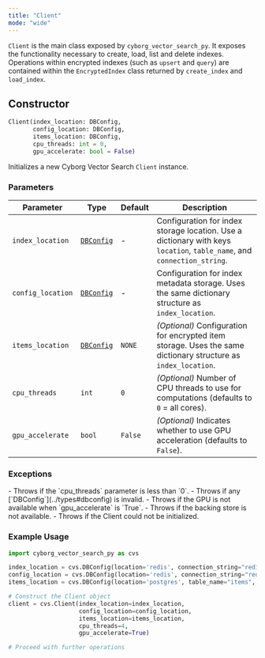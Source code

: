 ```yaml
---
title: "Client"
mode: "wide"
---
```


`Client` is the main class exposed by `cyborg_vector_search_py`. It exposes the functionality necessary to create, load, list and delete indexes. Operations within encrypted indexes (such as `upsert` and `query`) are contained within the `EncryptedIndex` class returned by `create_index` and `load_index`.

## Constructor

```python
Client(index_location: DBConfig,
       config_location: DBConfig,
       items_location: DBConfig,
       cpu_threads: int = 0,
       gpu_accelerate: bool = False)
```

Initializes a new Cyborg Vector Search `Client` instance.

### Parameters

| Parameter | Type | Default | Description |
|-------------------|--------------------|---------------------------------------------------------------------|---|
| `index_location` | [`DBConfig`](../types#dbconfig) | - | Configuration for index storage location. Use a dictionary with keys `location`, `table_name`, and `connection_string`. |
| `config_location` | [`DBConfig`](../types#dbconfig) | - | Configuration for index metadata storage. Uses the same dictionary structure as `index_location`. |
| `items_location` | [`DBConfig`](../types#dbconfig) | `NONE` | _(Optional)_ Configuration for encrypted item storage. Uses the same dictionary structure as `index_location`. |
| `cpu_threads` | `int` | `0` | _(Optional)_ Number of CPU threads to use for computations (defaults to `0` = all cores). |
| `gpu_accelerate` | `bool` | `False` | _(Optional)_ Indicates whether to use GPU acceleration (defaults to `False`). |

### Exceptions

<AccordionGroup>
    <Accordion title="ValueError">
        - Throws if the `cpu_threads` parameter is less than `0`.
        - Throws if any [`DBConfig`](../types#dbconfig) is invalid.
        - Throws if the GPU is not available when `gpu_accelerate` is `True`.
    </Accordion>
    <Accordion title="RuntimeError">
        - Throws if the backing store is not available.
        - Throws if the Client could not be initialized.
    </Accordion>
</AccordionGroup>

### Example Usage

```python
import cyborg_vector_search_py as cvs

index_location = cvs.DBConfig(location='redis', connection_string="redis://localhost")
config_location = cvs.DBConfig(location='redis', connection_string="redis://localhost")
items_location = cvs.DBConfig(location='postgres', table_name="items", connection_string="host=localhost dbname=postgres")

# Construct the Client object
client = cvs.Client(index_location=index_location,
                    config_location=config_location,
                    items_location=items_location,
                    cpu_threads=4,
                    gpu_accelerate=True)

# Proceed with further operations
```